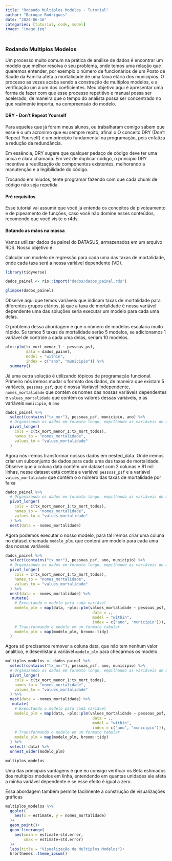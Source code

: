 ---
title: "Rodando Multiplos Modelos - Tutorial"
author: "Baruque Rodrigues"
date: "2024-06-16"
categories: [tutorial, code, model]
image: "image.jpg"
---

## 

### Rodando Multiplos Modelos

Um processo muito comum na prática de análise de dados é encontrar um modelo que melhor resolva o seu problema, onde temos uma relação que queremos entender, por exemplo o número de funcionários de um Posto de Saúde da Família afeta a mortalidade de uma faixa etária dos municípios. O processo as vezes acaba sendo a construção de multiplos modelos, e a verificação um a um dos coeficientes. Meu objetivo aqui é apresentar uma forma de fazer com que esse processo repetitivo e manual possa ser acelerado, de maneira que o tempo do analista possa ser concentrado no que realmente importa, na compreensão do modelo.

#### DRY - Don't Repeat Yourself

Para aqueles que já foram meus alunos, ou trabalharam comigo sabem que esse é o um acronimo que eu sempre repito, afinal o O conceito DRY (Don't Repeat Yourself) é um princípio fundamental na programação, pois enfatiza a redução da redundância.

Em essência, DRY sugere que qualquer pedaço de código deve ter uma única e clara chamada. Em vez de duplicar código, o princípio DRY incentiva a reutilização de componentes existentes, melhorando a manutenção e a legibilidade do código.

Trocando em míudos, tente programar fazendo com que cada chunk de código não seja repetida.

#### Pré requisitos

Esse tutorial vai assumir que você já entenda os conceitos de pivoteamento e de pipeamento de funções, caso você não domine esses conteúdos, recomendo que você visite o r4ds.

#### Botando as mãos na massa

Vamos utilizar dados de painel do DATASUS, armazenados em um arquivo RDS. Nosso objetivo é:

Calcular um modelo de regressão para cada uma das taxas de mortalidade, onde cada taxa será a nossa variável dependente (VD).

```{r, warning=FALSE}
library(tidyverse)

dados_painel <- rio::import("dados/dados_painel.rds")

glimpse(dados_painel)
```

Observe aqui que temos variáveis que indicam taxas de mortalidade para diferentes grupos etários, já que a taxa de mortalidade é nossa variável dependente uma das soluções seria executar um modelo para cada uma delas.

O problema dessa abordagem é que o número de modelos escalaria muito rápido. Se temos 5 taxas de mortalidade serão 5 modelos, se adicionamos 1 variável de controle a cada uma delas, seriam 10 modelos.

```{r}
plm::plm(tx_mort_menor_1 ~ pessoas_psf,
         data = dados_painel,
         model = "within",
         index = c("ano", "municipio")) %>% 
  summary()

```

Já uma outra solução é utilizando tópicos de programação funcional. Primeiro nós iremos mudar o formato dos dados, de maneira que existam 5 variáveis, `pessoas_psf`, que é nossa Variável Independente, `nomes_mortalidade` que contém os nomes das nossas variáveis dependentes e `values_mortalidade` que contém os valores dessas variáveis, e as variáveis `municipio`, e `ano`

```{r}
dados_painel %>% 
  select(contains("tx_mor"), pessoas_psf, municipio, ano) %>%
  # Organizando os dados em formato longo, empilhando as variáveis de mortalidade
  pivot_longer(
    cols = c(tx_mort_menor_1:tx_mort_todos),
    names_to = "nomes_mortalidade",
    values_to = "values_mortalidade"
  ) 
```

Agora nós iremos transformar nossos dados em nested_data. Onde iremos criar um subconjunto de dados para cada uma das taxas de mortalidade. Observe que a coluna data contém um dataset com 2 colunas e 81 mil linhas, nesse dataset está contida a variável `pessoas_psf` e a variável `values_mortalidade` que contém o o número das taxas de mortalidade por faixa

```{r}

dados_painel %>% 
  # Organizando os dados em formato longo, empilhando as variáveis de mortalidade
  pivot_longer(
    cols = c(tx_mort_menor_1:tx_mort_todos),
    names_to = "nomes_mortalidade",
    values_to = "values_mortalidade"
  ) %>% 
  nest(data = -nomes_mortalidade) 
```

Agora podemos executar o nosso modelo, para tal iremos criar uma coluna no dataset chamada `modelo_plm`, que conterá um modelo para cada uma das nossas variáveis.

```{r}
dados_painel %>% 
  select(contains("tx_mor"), pessoas_psf, ano, municipio) %>%
  # Organizando os dados em formato longo, empilhando as variáveis de mortalidade
  pivot_longer(
    cols = c(tx_mort_menor_1:tx_mort_todos),
    names_to = "nomes_mortalidade",
    values_to = "values_mortalidade"
  ) %>% 
  nest(data = -nomes_mortalidade) %>% 
   mutate(
    # Executando o modelo para cada variável
    modelo_plm = map(data, ~plm::plm(values_mortalidade ~ pessoas_psf,
                                      data = .,
                                      model = "within",
                                      index = c("ano", "municipio"))),
    # Transformando o modelo em um formato tabular
    modelo_plm = map(modelo_plm, broom::tidy)
  )
```

Agora só precisamos remover a coluna data, que não tem nenhum valor analítico, e desenlistar a variável `modelo_plm` para checarmos os modelo.

```{r}
multiplos_modelos <- dados_painel %>% 
  select(contains("tx_mor"), pessoas_psf, ano, municipio) %>%
  # Organizando os dados em formato longo, empilhando as variáveis de mortalidade
  pivot_longer(
    cols = c(tx_mort_menor_1:tx_mort_todos),
    names_to = "nomes_mortalidade",
    values_to = "values_mortalidade"
  ) %>% 
  nest(data = -nomes_mortalidade) %>% 
   mutate(
    # Executando o modelo para cada variável
    modelo_plm = map(data, ~plm::plm(values_mortalidade ~ pessoas_psf,
                                      data = .,
                                      model = "within",
                                      index = c("ano", "municipio"))),
    # Transformando o modelo em um formato tabular
    modelo_plm = map(modelo_plm, broom::tidy)
  ) %>% 
  select(-data) %>% 
  unnest_wider(modelo_plm)

multiplos_modelos
```

Uma das principais vantagens é que eu consigo verificar os Beta estimados dos multiplos modelos em linha, entendendo em quantas unidades ele afeta a minha variável dependente e se esse efeito é igual a zero.

Essa abordagem também permite facilmente a construção de visualizações gráficas

```{r, warning = FALSE}
multiplos_modelos %>% 
  ggplot(
    aes(x = estimate, y = nomes_mortalidade)
  )+
  geom_point()+
  geom_linerange(
    aes(xmin = estimate-std.error,
        xmax = estimate+std.error)
  )+
  labs(title = "Visualização de Multiplos Modelos")+
  hrbrthemes::theme_ipsum()

```
